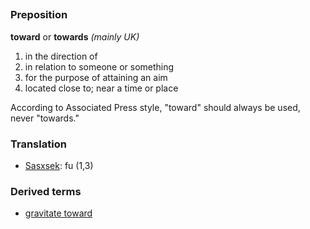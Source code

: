 =={{en}}==

===Preposition===
'''toward''' or '''towards''' ''(mainly UK)''
# in the direction of
# in relation to someone or something
# for the purpose of attaining an aim
# located close to; near a time or place

According to Associated Press style, "toward" should always be used, never "towards."

===Translation===
*[[Sasxsek]]: fu (1,3)

===Derived terms===
*[[gravitate toward]] <!--Is UK form the plural form only? [[gravitate towards]] (UK)-->
<!--to get closer philisophically or to be in some way attracted to something or someone-->
